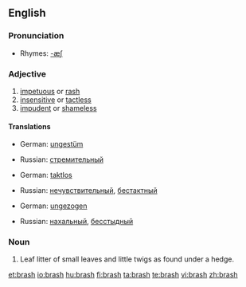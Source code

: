 ==English==

===Pronunciation===
*Rhymes: [[Rhymes:English:-æʃ|-æʃ]]

===Adjective===
{{en-adj|brash|er|more}}

# [[impetuous]] or [[rash]]
# [[insensitive]] or [[tactless]]
# [[impudent]] or [[shameless]]

====Translations====
{{trans-top|impetuous or rash}}
*German: [[ungestüm]]
{{trans-mid}}
*Russian: [[стремительный]]
{{trans-bottom}}

{{trans-top|insensitive or tactless}}
*German: [[taktlos]]
{{trans-mid}}
*Russian: [[нечувствительный]], [[бестактный]]
{{trans-bottom}}

{{trans-top|impudent or shameless}}
*German: [[ungezogen]]
{{trans-mid}}
*Russian: [[нахальный]], [[бесстыдный]]
{{trans-bottom}}

===Noun===
{{en-noun|-}}

# Leaf litter of small leaves and little twigs as found under a hedge.

[[et:brash]]
[[io:brash]]
[[hu:brash]]
[[fi:brash]]
[[ta:brash]]
[[te:brash]]
[[vi:brash]]
[[zh:brash]]